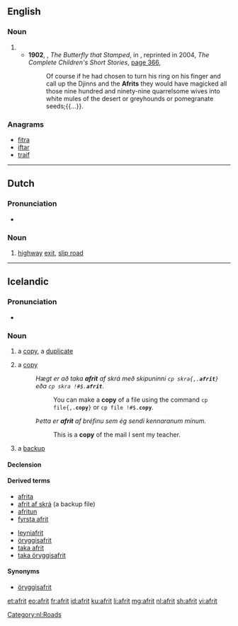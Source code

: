 ==English==

===Noun===
{{en-noun}}

# {{alternative spelling of|ifrit|lang=en}}
#* '''1902''', {{w|Rudyard Kipling}}, ''The Butterfly that Stamped'', in ''{{w|Just So Stories}}'', reprinted in 2004, ''The Complete Children's Short Stories'', [https://books.google.com.au/books?id=sPGiqckEmlQC&pg=PA366&dq=%22Djinns+and+the+Afrits%22&hl=en&sa=X&ved=0ahUKEwjtw_eX2afQAhWBkJQKHQslDw4Q6AEIJzAC#v=onepage&q=%22Djinns%20and%20the%20Afrits%22&f=false page 366],
#*: Of course if he had chosen to turn his ring on his finger and call up the Djinns and the '''Afrits''' they would have magicked all those nine hundred and ninety-nine quarrelsome wives into white mules of the desert or greyhounds or pomegranate seeds;{{...}}.

===Anagrams===
* [[fitra#English|fitra]]
* [[iftar#English|iftar]]
* [[traif#English|traif]]

----

==Dutch==

===Pronunciation===
* {{audio|Nl-afrit.ogg|Audio|lang=nl}}

===Noun===
{{nl-noun|m|-en|afritje}}

# [[highway]] [[exit]], [[slip road]]

[[Category:nl:Roads]]

----

==Icelandic==

===Pronunciation===
* {{IPA|/ˈavrɪːt/|lang=is}}

===Noun===
{{is-noun|n|afrits|afrit}}

# a [[copy]], a [[duplicate]]
# {{lb|is|computing}} a [[copy]]
#: ''Hægt er að taka '''afrit''' af skrá með skipuninni <code>cp skra{,.'''afrit'''}</code> eða <tt>cp skra !#$.'''afrit'''</tt>.''
#:: You can make a '''copy''' of a file using the command <code>cp file{,.'''copy'''}</code> or <tt>cp file !#$.'''copy'''</tt>.
#: ''Þetta er '''afrit''' af bréfinu sem ég sendi kennaranum mínum.''
#:: This is a '''copy''' of the mail I sent my teacher.
# {{lb|is|computing}} a [[backup]]{{jump|is|backup|s}}

====Declension====
{{is-decl-noun-n-s|afr|i|t}}

====Derived terms====
{{der-top}}
* [[afrita]]
* [[afrit af skrá]] (a backup file)
* [[afritun]]
* [[fyrsta afrit]]
{{der-mid}}
* [[leyniafrit]]
* [[öryggisafrit]]
* [[taka afrit]]
* [[taka öryggisafrit]]
{{der-bottom}}

====Synonyms====
* {{jump|s|is|backup}} [[öryggisafrit]]

[[et:afrit]]
[[eo:afrit]]
[[fr:afrit]]
[[id:afrit]]
[[ku:afrit]]
[[li:afrit]]
[[mg:afrit]]
[[nl:afrit]]
[[sh:afrit]]
[[vi:afrit]]